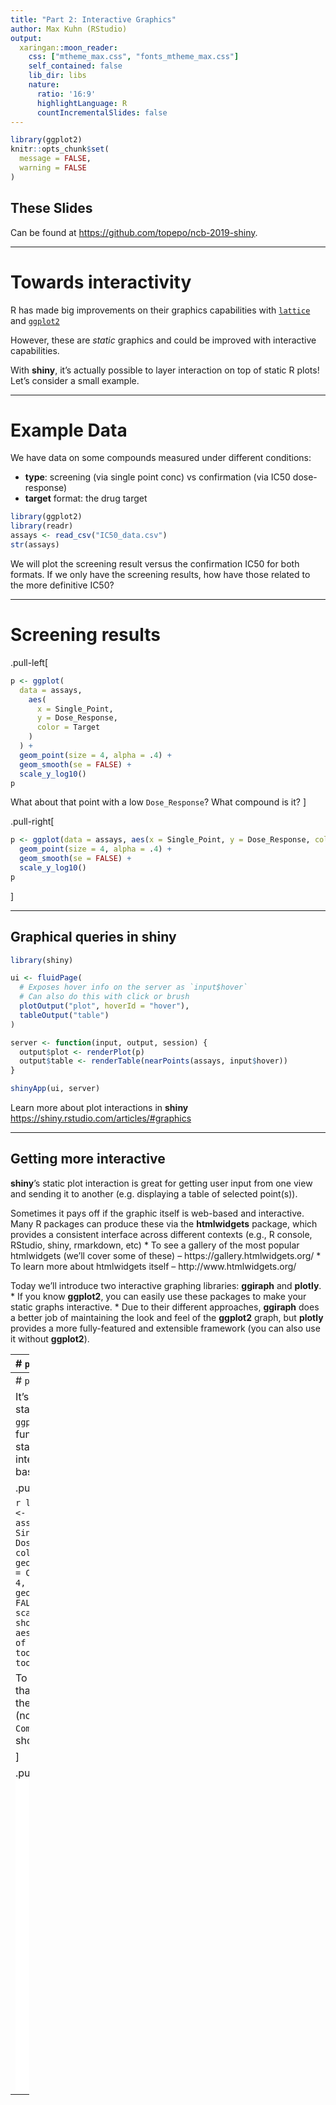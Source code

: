 ```yaml
---
title: "Part 2: Interactive Graphics"
author: Max Kuhn (RStudio)
output:
  xaringan::moon_reader:
    css: ["mtheme_max.css", "fonts_mtheme_max.css"]  
    self_contained: false
    lib_dir: libs
    nature:
      ratio: '16:9'
      highlightLanguage: R
      countIncrementalSlides: false   
---
```



```r
library(ggplot2)
knitr::opts_chunk$set(
  message = FALSE, 
  warning = FALSE
)
```



## These Slides

Can be found at [https://github.com/topepo/ncb-2019-shiny](https://github.com/topepo/ncb-2019-shiny).

---

# Towards interactivity

R has made big improvements on their graphics capabilities with [`lattice`](https://cran.r-project.org/package=lattice) and [`ggplot2`](https://cran.r-project.org/package=ggplot2)

However, these are _static_ graphics and could be improved with interactive capabilities. 

With **shiny**, it's actually possible to layer interaction on top of static R plots! Let's consider a small example.

---

# Example Data

We have data on some compounds measured under different conditions:

 * **type**: screening (via single point conc) vs confirmation (via IC50 dose-response)
 * **target** format: the drug target

```r
library(ggplot2)
library(readr)
assays <- read_csv("IC50_data.csv")
str(assays)
```

We will plot the screening result versus the confirmation IC50 for both formats. If we only have the screening results, how have those related to the more definitive IC50?


---

# Screening results

.pull-left[
```r
p <- ggplot(
  data = assays, 
    aes(
      x = Single_Point, 
      y = Dose_Response, 
      color = Target
    )
  ) +
  geom_point(size = 4, alpha = .4) +
  geom_smooth(se = FALSE) +  
  scale_y_log10()
p
```

What about that point with a low `Dose_Response`? What compound is it?
]


.pull-right[
```r
p <- ggplot(data = assays, aes(x = Single_Point, y = Dose_Response, color = Target)) +
  geom_point(size = 4, alpha = .4) +
  geom_smooth(se = FALSE) +  
  scale_y_log10()
p
```
]



---

## Graphical queries in shiny

```r
library(shiny)

ui <- fluidPage(
  # Exposes hover info on the server as `input$hover`
  # Can also do this with click or brush
  plotOutput("plot", hoverId = "hover"),
  tableOutput("table")
)

server <- function(input, output, session) {
  output$plot <- renderPlot(p)
  output$table <- renderTable(nearPoints(assays, input$hover))
}

shinyApp(ui, server)
```

Learn more about plot interactions in **shiny** <https://shiny.rstudio.com/articles/#graphics>

---

## Getting more interactive

**shiny**'s static plot interaction is great for getting user input from one view and sending it to another (e.g. displaying a table of selected point(s)).

Sometimes it pays off if the graphic itself is web-based and interactive. Many R packages can produce these via the **htmlwidgets** package, which provides a consistent interface across different contexts (e.g., R console, RStudio, shiny, rmarkdown, etc)
  * To see a gallery of the most popular htmlwidgets (we'll cover some of these) -- https://gallery.htmlwidgets.org/
  * To learn more about htmlwidgets itself -- http://www.htmlwidgets.org/
    
Today we'll introduce two interactive graphing libraries: **ggiraph** and **plotly**. 
  * If you know **ggplot2**, you can easily use these packages to make your static graphs interactive.
  * Due to their different approaches, **ggiraph** does a better job of maintaining the look and feel of the **ggplot2** graph, but **plotly** provides a more fully-featured and extensible framework (you can also use it without **ggplot2**).
  
---
# `plotly`

It's easiest to get started with **plotly**'s `ggplotly()`. This function converts a static **ggplot2** to an interactive web-based graphic.

.pull-left[

```r
library(plotly)
p <- ggplot(data = assays, aes(x = Single_Point, y = Dose_Response, color = Target)) +
  geom_point(size = 4, alpha = .4) +
  geom_smooth(se = FALSE) +  
  scale_y_log10()
ggplotly(p)
```

]

.pull-right[
<iframe src="ggplotly.html" width="100%" height=500 scrolling="no" seamless="seamless" frameBorder="0">
]

  
---
# `plotly`

It's easiest to get started with **plotly**'s `ggplotly()`. This function converts a static **ggplot2** to an interactive web-based graphic.

.pull-left[

```r
library(plotly)
p <- ggplot(data = assays, aes(x = Single_Point, y = Dose_Response, color = Target)) +
  geom_point(aes(text = Compound), size = 4, alpha = .4) +
  geom_smooth(se = FALSE) +  
  scale_y_log10()
# show only the text aes (instead of all of them) in the tooltip
ggplotly(p, tooltip = "text")
```

To control the tooltip that appears, use the `text` aesthetic (notice how `Compound` is now shown on hover).

]

.pull-right[
<iframe src="ggplotly-text.html" width="100%" height=500 scrolling="no" seamless="seamless" frameBorder="0">
]


---
# `plotly`

You can also make **plotly** graphs without **ggplot2**, which is useful for stuff like [3D charts](https://plotly-r.com/d-charts.html), [maps](https://plotly-r.com/maps.html), and generally having more control. Read more at <https://plotly-r.com> 

.pull-left[

```r
plot_ly(
  assays, x = ~Single_Point, y = ~Dose_Response, 
  color = ~Target, text = ~Compound,
  size = I(50), alpha = 0.4
) %>% layout(yaxis = list(type = "log"))
```

**plotly** also provides the building block for other useful packages like [**heatmaply**](https://cran.r-project.org/web/packages/heatmaply/vignettes/heatmaply.html) and [**TSStudio**](https://cran.r-project.org/web/packages/TSstudio/index.html)
]

.pull-right[
<iframe src="plotly.html" width="100%" height=500 scrolling="no" seamless="seamless" frameBorder="0">
]


---

# Access plotly events in shiny

```r
library(shiny)

ui <- fluidPage(
  plotlyOutput("plot"),
  tableOutput("table")
)

server <- function(input, output, session) {
  output$plot <- renderPlotly({
    p <- ggplot(assays, aes(x = Single_Point, y = Dose_Response, color = Target)) +
      geom_point(aes(text = Compound, customdata = Compound), size = 4, alpha = .4) +
      geom_smooth(se = FALSE) +  
      scale_y_log10()
    ggplotly(p, tooltip = "text")
  })
  # event_data() function can be used to access information about all sorts of events
  output$table <- renderTable({
    hovered_compound <- event_data("plotly_hover")$customdata
    filter(assays, Compound %in% hovered_compound)
  })
  
}

shinyApp(ui, server)
```

---

# Exercise

Run the following example apps

```r
plotly_example("shiny", "event_data")
plotly_example("shiny", "event_data_3D")
```

How many different plotly events are these apps showing? Can you trigger all of them?


---

# `ggiraph`

**plotly**'s `ggplotly()` doesn't always get the conversion right. **ggiraph** does a better at preserving the look, but doesn't have quite as many interactive features as **plotly**.

.pull-left[
```r
library(ggiraph)
## We could add a column for click behavior:
# assays$click <- {a vector of urls}
ggiraph_ggplot <- 
  ggplot(assays, aes(x = Single_Point, y = Dose_Response, color = Target)) +
  geom_point_interactive(
    # could also add `onclick = click`
    aes(tooltip = Compound), 
    size = 4, 
    alpha = .4
  ) +
  geom_smooth(se = FALSE) +  
  scale_y_log10()

## show using
ggiraph(ggobj = ggiraph_ggplot, width = 1)
```

Note the use of `geom_point_interactive()` instead of `geom_point()`.
]


.pull-right[
```r
library(ggiraph)
## We could add a column for click behavior:
# assays$click <- {a vector of urls}

ggiraph_ggplot <- 
  ggplot(assays, aes(x = Single_Point, y = Dose_Response, color = Target)) +
  geom_point_interactive(
    # could also add `onclick = click`
    aes(tooltip = Compound), 
    size = 4, 
    alpha = .4
  ) +
  geom_smooth(se = FALSE) +  
  scale_y_log10()

## show using
ggiraph(ggobj = ggiraph_ggplot, width = 1)
```
]

---

# Access ggiraph events in shiny

```r
library(shiny)
library(ggiraph)

ggiraph_ggplot <- 
  ggplot(assays, aes(x = Single_Point, y = Dose_Response, color = Target)) +
  geom_point_interactive(
    aes(tooltip = Compound, data_id = Compound), 
    size = 4, 
    alpha = .4
  ) +
  geom_smooth(se = FALSE) +  
  scale_y_log10()

ui <- fluidPage(
  girafeOutput("plot"),
  tableOutput("table")
)

server <- function(input, output, session) {
  output$plot <- renderGirafe({
    ggiraph(
      ggobj = ggiraph_ggplot, 
      hover_css = "fill:red;cursor:pointer;",
      selection_type = "single",
      selected_css = "fill:red;"
    )
  })
  
  output$table <- renderTable({
    filter(assays, Compound %in% input$plot_selected)
  })
}

shinyApp(ui, server)
```


---

# Where to Find More

* More about **shiny**'s "static" interactivity <https://shiny.rstudio.com/articles/#graphics>
* More about **plotly** <https://plotly-r.com/>
* More about **ggiraph** <http://davidgohel.github.io/ggiraph/>
* More about **htmlwidgets** <http://www.htmlwidgets.org/>